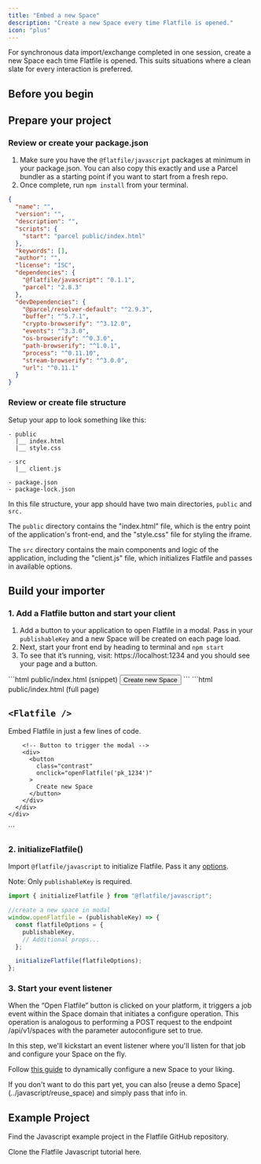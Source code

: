 ```yaml
---
title: "Embed a new Space"
description: "Create a new Space every time Flatfile is opened."
icon: "plus"
---
```


For synchronous data import/exchange completed in one session, create a new Space each time Flatfile is opened. This suits situations where a clean slate for every interaction is preferred.

## Before you begin

<Snippet file="shared/pk_needed.mdx" />

<Snippet file="shared/guestauth.mdx" />

## Prepare your project

### Review or create your package.json

1. Make sure you have the `@flatfile/javascript` packages at minimum in your package.json. You can also copy this exactly and use a Parcel bundler as a starting point if you want to start from a fresh repo.
2. Once complete, run `npm install` from your terminal.

```json package.json
{
  "name": "",
  "version": "",
  "description": "",
  "scripts": {
    "start": "parcel public/index.html"
  },
  "keywords": [],
  "author": "",
  "license": "ISC",
  "dependencies": {
    "@flatfile/javascript": "0.1.1",
    "parcel": "2.8.3"
  },
  "devDependencies": {
    "@parcel/resolver-default": "^2.9.3",
    "buffer": "^5.7.1",
    "crypto-browserify": "^3.12.0",
    "events": "^3.3.0",
    "os-browserify": "^0.3.0",
    "path-browserify": "^1.0.1",
    "process": "^0.11.10",
    "stream-browserify": "^3.0.0",
    "url": "^0.11.1"
  }
}
```

### Review or create file structure

Setup your app to look something like this:

```
- public
  |__ index.html
  |__ style.css

- src
  |__ client.js

- package.json
- package-lock.json
```

In this file structure, your app should have two main directories, `public` and `src.`

The `public` directory contains the "index.html" file, which is the entry point of the application's front-end, and the "style.css" file for styling the iframe.

The `src` directory contains the main components and logic of the application, including the "client.js" file, which initializes Flatfile and passes in available options.

## Build your importer

### 1. Add a Flatfile button and start your client

1. Add a button to your application to open Flatfile in a modal. Pass in your `publishableKey` and a new Space will be created on each page load.
2. Next, start your front end by heading to terminal and `npm start`
3. To see that it’s running, visit: https://localhost:1234 and you should see your page and a button.

<CodeGroup>
```html public/index.html (snippet)
<button onclick="openFlatfile('pk_1234')">
    Create new Space
</button>
```
```html public/index.html (full page)
<!DOCTYPE html>
<html lang="en">
  <head>
    <meta charset="utf-8" />
    <meta name="viewport" content="width=device-width, initial-scale=1" />
    <title>Hello, world!</title>
    <script type="module" src="../src/client.js"></script>
    <link rel="stylesheet" type="text/css" href="./styles.css" />
  </head>
  <body>
    <div class="container">
      <div class="content">
        <h2><code>&lt;Flatfile /&gt;</code></h2>
        <p>Embed Flatfile in just a few lines of code.</p>

        <!-- Button to trigger the modal -->
        <div>
          <button
            class="contrast"
            onclick="openFlatfile('pk_1234')"
          >
            Create new Space
          </button>
        </div>
      </div>
    </div>

  </body>
</html>
```
</CodeGroup>

### 2. initializeFlatfile()

Import `@flatfile/javascript` to initialize Flatfile. Pass it any [options](../overview#shared-properties).

<Note>Note: Only `publishableKey` is required.</Note>

```js src/client.js
import { initializeFlatfile } from "@flatfile/javascript";

//create a new space in modal
window.openFlatfile = (publishableKey) => {
  const flatfileOptions = {
    publishableKey,
    // Additional props...
  };

  initializeFlatfile(flatfileOptions);
};
```

### 3. Start your event listener

When the “Open Flatfile” button is clicked on your platform, it triggers a job event within the Space domain that initiates a configure operation. This operation is analogous to performing a POST request to the endpoint /api/v1/spaces with the parameter autoconfigure set to true.

In this step, we'll kickstart an event listener where you'll listen for that job and configure your Space on the fly.

Follow [this guide](../../../../guides/dynamic-configurations) to dynamically configure a new Space to your liking.

<Info>
  If you don't want to do this part yet, you can also [reuse a demo
  Space](../javascript/reuse_space) and simply pass that info in.
</Info>

## Example Project

Find the Javascript example project in the Flatfile GitHub repository.

<CardGroup cols={2}>
  <Card
    title="create-flatfile-javascript"
    icon="js"
    href="https://github.com/FlatFilers/create-flatfile-javascript"
  >
    Clone the Flatfile Javascript tutorial here.
  </Card>
</CardGroup>
